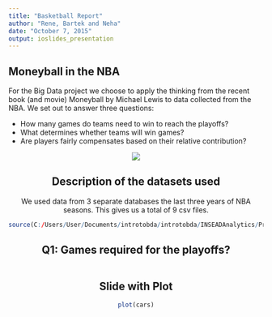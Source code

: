 ```yaml
---
title: "Basketball Report"
author: "Rene, Bartek and Neha"
date: "October 7, 2015"
output: ioslides_presentation
---
```




## Moneyball in the NBA

For the Big Data project we choose to apply the thinking from the recent book (and movie) Moneyball by Michael Lewis to data collected from the NBA. We set out to answer three questions:

- How many games do teams need to win to reach the playoffs?                                          
- What determines whether teams will win games?                                                       
- Are players fairly compensates based on their relative contribution?

<div style="text-align:center" markdown="1">

![](D.jpg)

## Description of the datasets used

We used data from 3 separate databases the last three years of NBA seasons. This gives us a total of 9 csv files. 

```r
source(C:/Users/User/Documents/introtobda/introtobda/INSEADAnalytics/Project/Q1PlayoffGames.R)
```


## Q1: Games required for the playoffs?

```r

```

## Slide with Plot

```r
plot(cars)
```

